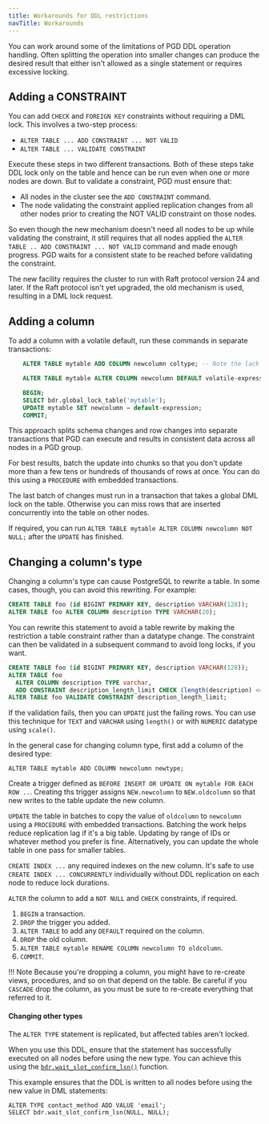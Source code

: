 ```yaml
---
title: Workarounds for DDL restrictions
navTitle: Workarounds
---
```


You can work around some of the limitations of PGD DDL operation handling.
Often splitting the operation into smaller changes can produce the desired
result that either isn't allowed as a single statement or requires excessive
locking.

## Adding a CONSTRAINT

You can add `CHECK` and `FOREIGN KEY` constraints without requiring a DML lock.
This involves a two-step process:

-   `ALTER TABLE ... ADD CONSTRAINT ... NOT VALID`
-   `ALTER TABLE ... VALIDATE CONSTRAINT`

Execute these steps in two different transactions. Both of these
steps take DDL lock only on the table and hence can be run even when one
or more nodes are down. But to validate a constraint, PGD must
ensure that:
-  All nodes in the cluster see the `ADD CONSTRAINT` command. 
-  The node validating the constraint applied replication changes from all other nodes prior to 
    creating the NOT VALID constraint on those nodes. 

So even though the new mechanism doesn't need all nodes
to be up while validating the constraint, it still requires that all
nodes applied the `ALTER TABLE .. ADD CONSTRAINT ... NOT VALID`
command and made enough progress. PGD waits for a consistent
state to be reached before validating the constraint.

The new facility requires the cluster to run with Raft protocol
version 24 and later. If the Raft protocol isn't yet upgraded, the old
mechanism is used, resulting in a DML lock request.

## Adding a column

To add a column with a volatile default, run these commands in
separate transactions:

```sql
    ALTER TABLE mytable ADD COLUMN newcolumn coltype; -- Note the lack of DEFAULT or NOT NULL

    ALTER TABLE mytable ALTER COLUMN newcolumn DEFAULT volatile-expression;

	BEGIN;
	SELECT bdr.global_lock_table('mytable');
    UPDATE mytable SET newcolumn = default-expression;
	COMMIT;
```

This approach splits schema changes and row changes into separate transactions that
PGD can execute and results in consistent data across all nodes in a
PGD group.

For best results, batch the update into chunks so that you don't update more than
a few tens or hundreds of thousands of rows at once. You can do this using
a `PROCEDURE` with embedded transactions.

The last batch of changes must run in a transaction that
takes a global DML lock on the table. Otherwise you can miss rows
that are inserted concurrently into the table on other nodes.

If required, you can run `ALTER TABLE mytable ALTER COLUMN newcolumn NOT NULL;` after the `UPDATE` has finished.

## Changing a column's type

Changing a column's type can cause PostgreSQL to rewrite a table. In some cases, though, you can avoid this rewriting.
For example:

```sql
CREATE TABLE foo (id BIGINT PRIMARY KEY, description VARCHAR(128));
ALTER TABLE foo ALTER COLUMN description TYPE VARCHAR(20);
```

You can rewrite this statement to avoid a table rewrite by making the
restriction a table constraint rather than a datatype change. The constraint can
then be validated in a subsequent command to avoid long locks, if you want.

```sql
CREATE TABLE foo (id BIGINT PRIMARY KEY, description VARCHAR(128));
ALTER TABLE foo
  ALTER COLUMN description TYPE varchar,
  ADD CONSTRAINT description_length_limit CHECK (length(description) <= 20) NOT VALID;
ALTER TABLE foo VALIDATE CONSTRAINT description_length_limit;
```

If the validation fails, then you can `UPDATE` just the failing rows.
You can use this technique for `TEXT` and `VARCHAR` using `length()` or with
`NUMERIC` datatype using `scale()`.

In the general case for changing column type, first add a column of the desired type:

```
ALTER TABLE mytable ADD COLUMN newcolumn newtype;
```

Create a trigger defined as `BEFORE INSERT OR UPDATE ON mytable FOR EACH ROW ..`.
Creating ths trigger assigns `NEW.newcolumn` to `NEW.oldcolumn` so that new writes to the
table update the new column.

`UPDATE` the table in batches to copy the value of `oldcolumn` to
`newcolumn` using a `PROCEDURE` with embedded transactions. Batching the work
helps reduce replication lag if it's a big table. Updating by range of
IDs or whatever method you prefer is fine. Alternatively, you can update the whole table in one pass for
smaller tables.

`CREATE INDEX ...` any required indexes on the new column. It's safe to
use `CREATE INDEX ... CONCURRENTLY` individually without DDL replication
on each node to reduce lock durations.

`ALTER` the column to add a `NOT NULL` and `CHECK` constraints, if required.

1. `BEGIN` a transaction.
1. `DROP` the trigger you added. 
1. `ALTER TABLE` to add any `DEFAULT` required on the column. 
1. `DROP` the old column.
1. `ALTER TABLE mytable RENAME COLUMN newcolumn TO oldcolumn`. 
1. `COMMIT`.

!!! Note 
    Because you're dropping a column, you might have to re-create views, procedures,
    and so on that depend on the table. Be careful if you `CASCADE` drop the column,
    as you must be sure to re-create everything that referred to it.

#### Changing other types

The `ALTER TYPE` statement is replicated, but affected tables aren't locked.

When you use this DDL, ensure that the statement has successfully
executed on all nodes before using the new type. You can achieve this using
the [`bdr.wait_slot_confirm_lsn()`](/pgd/5/reference/functions#bdrwait_slot_confirm_lsn) function.

This example ensures that the DDL is written to all nodes before using the new value
in DML statements:

```
ALTER TYPE contact_method ADD VALUE 'email';
SELECT bdr.wait_slot_confirm_lsn(NULL, NULL);
```
